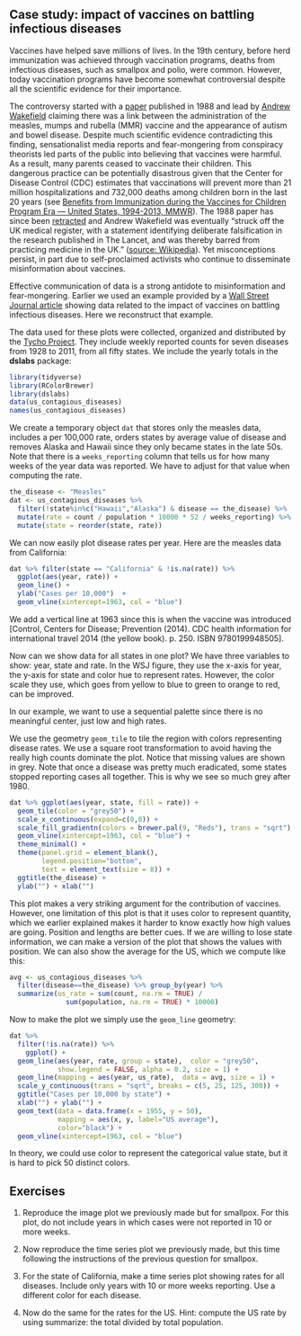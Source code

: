 ## Case study: impact of vaccines on battling infectious diseases {#vaccines}

Vaccines have helped save millions of lives. In the 19th century, before herd immunization was achieved through vaccination programs, deaths from infectious diseases, such as smallpox and polio, were common. However, today vaccination programs have become somewhat controversial despite all the scientific evidence for their importance.

The controversy started with a [paper](http://www.thelancet.com/journals/lancet/article/PIIS0140-6736(97)11096-0/abstract) published in 1988 and lead by [Andrew Wakefield](https://en.wikipedia.org/wiki/Andrew_Wakefield) claiming 
there was a link between the administration of the measles, mumps and rubella (MMR) vaccine and the appearance of autism and bowel disease. 
Despite much scientific evidence contradicting this finding, sensationalist media reports and fear-mongering from conspiracy theorists led parts of the public into believing that vaccines were harmful. As a result, many parents ceased to vaccinate their children. This dangerous practice can be potentially disastrous given that the Center for Disease Control (CDC) estimates that vaccinations will prevent more than 21 million hospitalizations and 732,000 deaths among children born in the last 20 years (see [Benefits from Immunization during the Vaccines for Children Program Era — United States, 1994-2013, MMWR](https://www.cdc.gov/mmwr/preview/mmwrhtml/mm6316a4.htm)). 
The 1988 paper has since been [retracted](http://www.thelancet.com/journals/lancet/article/PIIS0140-6736(97)11096-0/abstract) and Andrew Wakefield was eventually "struck off the UK medical register, with a statement identifying deliberate falsification in the research published in The Lancet, and was thereby barred from practicing medicine in the UK." ([source: Wikipedia](https://en.wikipedia.org/wiki/Andrew_Wakefield)). Yet misconceptions persist, in part due to self-proclaimed activists who continue to disseminate misinformation about vaccines. 

Effective communication of data is a strong antidote to misinformation and fear-mongering. Earlier we used an example provided by a [Wall Street Journal article](http://graphics.wsj.com/infectious-diseases-and-vaccines/) showing data related to the impact of vaccines on battling infectious diseases.  Here we reconstruct that example.

The data used for these plots were collected, organized and distributed by the [Tycho Project](http://www.tycho.pitt.edu/). They include weekly reported counts for seven diseases from 1928 to 2011, from all fifty states. We include the yearly totals in the __dslabs__ package:

```r
library(tidyverse)
library(RColorBrewer)
library(dslabs)
data(us_contagious_diseases)
names(us_contagious_diseases)
```

We create a temporary object `dat` that stores only the measles data, includes a per 100,000 rate, orders states by average value of disease and removes Alaska and Hawaii since they only became states in the late 50s. Note that there is a `weeks_reporting` column that tells us for how many weeks of the year data was reported. We have to adjust for that value when computing the rate.

```r
the_disease <- "Measles"
dat <- us_contagious_diseases %>%
  filter(!state%in%c("Hawaii","Alaska") & disease == the_disease) %>%
  mutate(rate = count / population * 10000 * 52 / weeks_reporting) %>% 
  mutate(state = reorder(state, rate)) 
```

We can now easily plot disease rates per year. Here are the measles data from California:

```r
dat %>% filter(state == "California" & !is.na(rate)) %>%
  ggplot(aes(year, rate)) +
  geom_line() + 
  ylab("Cases per 10,000")  + 
  geom_vline(xintercept=1963, col = "blue")
```

We add a vertical line at 1963 since this is when the vaccine was introduced [Control, Centers for Disease; Prevention (2014). CDC health information for international travel 2014 (the yellow book). p. 250. ISBN 9780199948505]. 

Now can we show data for all states in one plot? We have three variables to show: year, state and rate. In the WSJ figure, they use the x-axis for year, the y-axis for state and color hue to represent rates. However, the color scale they use, which goes from yellow to blue to green to orange to red, can be improved.  

In our example, we want to use a sequential palette since there is no meaningful center, just low and high rates.

We use the geometry `geom_tile` to tile the region with colors representing disease rates. We use a square root transformation to avoid having the really high counts dominate the plot. Notice that missing values are shown in grey. Note that once a disease was pretty much eradicated, some states stopped reporting cases all together. This is why we see so much grey after 1980.

```r
dat %>% ggplot(aes(year, state, fill = rate)) +
  geom_tile(color = "grey50") +
  scale_x_continuous(expand=c(0,0)) +
  scale_fill_gradientn(colors = brewer.pal(9, "Reds"), trans = "sqrt") +
  geom_vline(xintercept=1963, col = "blue") +
  theme_minimal() +  
  theme(panel.grid = element_blank(), 
        legend.position="bottom", 
        text = element_text(size = 8)) +
  ggtitle(the_disease) + 
  ylab("") + xlab("")
```

This plot makes a very striking argument for the contribution of vaccines. However, one limitation of this plot is that it uses color to represent quantity, which we earlier explained makes it harder to know exactly how high values are going. Position and lengths are better cues. If we are willing to lose state information, we can make a version of the plot that shows the values with position. We can also show the average for the US, which we compute like this:

```r
avg <- us_contagious_diseases %>%
  filter(disease==the_disease) %>% group_by(year) %>%
  summarize(us_rate = sum(count, na.rm = TRUE) / 
              sum(population, na.rm = TRUE) * 10000)
```

Now to make the plot we simply use the `geom_line` geometry:
```r
dat %>% 
  filter(!is.na(rate)) %>%
    ggplot() +
  geom_line(aes(year, rate, group = state),  color = "grey50", 
            show.legend = FALSE, alpha = 0.2, size = 1) +
  geom_line(mapping = aes(year, us_rate),  data = avg, size = 1) +
  scale_y_continuous(trans = "sqrt", breaks = c(5, 25, 125, 300)) + 
  ggtitle("Cases per 10,000 by state") + 
  xlab("") + ylab("") +
  geom_text(data = data.frame(x = 1955, y = 50), 
            mapping = aes(x, y, label="US average"), 
            color="black") + 
  geom_vline(xintercept=1963, col = "blue")
```

In theory, we could use color to represent the categorical value state, but it is hard to pick 50 distinct colors.

## Exercises


1. Reproduce the image plot we previously made but for smallpox. For this plot, do not include years in which cases were not reported in 10 or more weeks.

2. Now reproduce the time series plot we previously made, but this time following the instructions of the previous question for smallpox.

3. For the state of California, make a time series plot showing rates for all diseases. Include only years with 10 or more weeks reporting. Use a different color for each disease.

4. Now do the same for the rates for the US. Hint: compute the US rate by using summarize: the total divided by total population.

